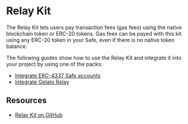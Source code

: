 
# Relay Kit

The Relay Kit lets users pay transaction fees (gas fees) using the native blockchain token or ERC-20 tokens. Gas fees can be payed with this kit using any ERC-20 token in your Safe, even if there is no native token balance.

<Grid item mt={3}>
  <CustomCard
    title={'@safe-global/relay-kit'}
    description={''}
    url={'https://www.npmjs.com/package/@safe-global/relay-kit'}
  />
</Grid>

The following guides show how to use the Relay Kit and integrate it into your project by using one of the packs:
- [Integrate ERC-4337 Safe accounts](./relay-kit/guides/4337-safe-sdk.mdx)
- [Integrate Gelato Relay](./relay-kit/guides/gelato-relay.mdx)

## Resources
- [Relay Kit on GitHub](https://github.com/safe-global/safe-core-sdk/tree/main/packages/relay-kit)
